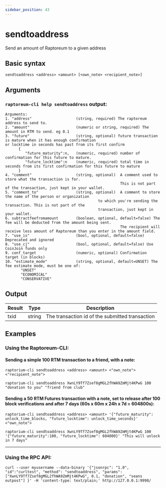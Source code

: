 ---
sidebar_position: 43
---

# sendtoaddress

Send an amount of Raptoreum to a given address

## Basic syntax

`sendtoaddress <address> <amount> [<own_note> <recipient_note>]`

## Arguments


### `raptoreum-cli help sendtoaddress` output:
```text
Arguments:
1. "address"                    (string, required) The raptoreum address to send to.
2. "amount"                     (numeric or string, required) The amount in RTM to send. eg 0.1
3. "future"                     (string, optional) future transaction is mature when it has enough confirmation                                                      or locktime in seconds has past from its first confirm
      {
         "future_maturity":n,   (numeric, required) number of confirmation for this future to mature.
         "future_locktime":n    (numeric, required) total time in seconds from its first confirmation for this future to mature
      }
4. "comment"                    (string, optional)  A comment used to store what the transaction is for.
                                                    This is not part of the transaction, just kept in your wallet.
5. "comment_to"                 (string, optional)  A comment to store the name of the person or organization
                                          to which you're sending the transaction. This is not part of the
                                          transaction, just kept in your wallet.
6. subtractfeefromamount        (boolean, optional, default=false) The fee will be deducted from the amount being sent.
                                                    The recipient will receive less amount of Raptoreum than you enter in the amount field.
7. "use_is"                     (bool, optional, default=false) Deprecated and ignored
8. "use_cj"                     (bool, optional, default=false) Use CoinJoin funds only
9. conf_target                  (numeric, optional) Confirmation target (in blocks)
10. "estimate_mode"             (string, optional, default=UNSET) The fee estimate mode, must be one of:
       "UNSET"
       "ECONOMICAL"
       "CONSERVATIVE"
```

## Output

| Result | Type   | Description                                     |
| ------ | ------ | ----------------------------------------------- |
| txid   | string | The transaction id of the submitted transaction |

## Examples

### Using the Raptoreum-CLI:

#### Sending a simple 100 RTM transaction to a friend, with a note:

`raptorium-cli sendtoaddress <address> <amount> <"own_note"> <"recipient_note">`

`raptorium-cli sendtoaddress XwnLY9Tf7Zsef8gMGL2fhWA9ZmMjt4KPwG 100 "donation to you" "friend from club"`

#### Sending a 50 RTM Futures transaction with a note, set to release after 100 block verifications and after 7 days (60s x 60m x 24h x 7d = 604800s):

`raptorium-cli sendtoaddress <address> <amount> '{"future_maturity": unlock_time_blocks, "future_locktime": unlock_time_seconds}' <"own_note">`

`raptorium-cli sendtoaddress XwnLY9Tf7Zsef8gMGL2fhWA9ZmMjt4KPwG 100 '{"future_maturity":100, "future_locktime": 604800}' "This will unlock in 7 days"`

---
### Using the RPC API:

`curl --user myusername --data-binary '{"jsonrpc": "1.0", "id":"curltest", "method": "sendtoaddress", "params": ["XwnLY9Tf7Zsef8gMGL2fhWA9ZmMjt4KPwG", 0.1, "donation", "seans outpost"] }' -H 'content-type: text/plain;' http://127.0.0.1:9998/`